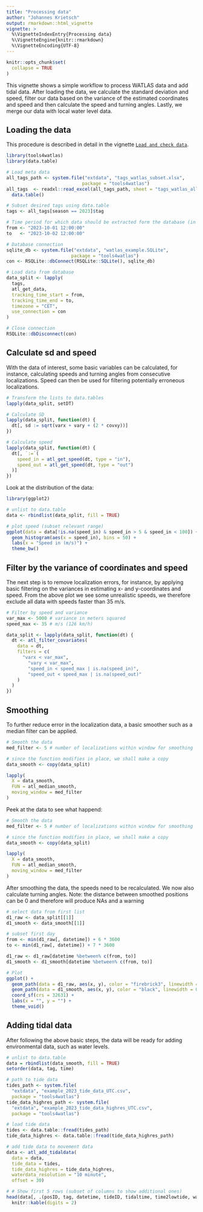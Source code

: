 ```yaml
---
title: "Processing data"
author: "Johannes Krietsch"
output: rmarkdown::html_vignette
vignette: >
  %\VignetteIndexEntry{Processing data}
  %\VignetteEngine{knitr::rmarkdown}
  %\VignetteEncoding{UTF-8}
---
```


```r
knitr::opts_chunk$set(
  collapse = TRUE
)
```

This vignette shows a simple workflow to process WATLAS data and add tidal data. After loading the data, we calculate the standard deviation and speed, filter our data based on the variance of the estimated coordinates and speed and then calculate the speed and turning angles. Lastly, we merge our data with local water level data.   

## Loading the data

This procedure is described in detail in the vignette [`Load and check data`](https://krietsch.github.io/tools4watlas/articles/load_and_check_data.html). 

```r
library(tools4watlas)
library(data.table)

# Load meta data
all_tags_path <- system.file("extdata", "tags_watlas_subset.xlsx", 
                            package = "tools4watlas")
all_tags  <- readxl::read_excel(all_tags_path, sheet = "tags_watlas_all") |>
  data.table()

# Subset desired tags using data.table 
tags <- all_tags[season == 2023]$tag

# Time period for which data should be extracted form the database (in CET)
from <- "2023-10-01 12:00:00"
to   <- "2023-10-02 12:00:00"

# Database connection
sqlite_db <- system.file("extdata", "watlas_example.SQLite",
                        package = "tools4watlas")
con <- RSQLite::dbConnect(RSQLite::SQLite(), sqlite_db)

# Load data from database
data_split <- lapply(
  tags, 
  atl_get_data, 
  tracking_time_start = from, 
  tracking_time_end = to, 
  timezone = "CET",
  use_connection = con
) 

# Close connection
RSQLite::dbDisconnect(con)
```

## Calculate sd and speed

With the data of interest, some basic variables can be calculated, for instance, calculating speeds and turning angles from consecutive localizations. Speed can then be used for filtering potentially erroneous localizations.

```r
# Transform the lists to data.tables
lapply(data_split, setDT) 

# Calculate SD
lapply(data_split, function(dt) {
  dt[, sd := sqrt(varx + vary + (2 * covxy))]
}) 

# Calculate speed
lapply(data_split, function(dt) {
  dt[, `:=`(
    speed_in = atl_get_speed(dt, type = "in"),
    speed_out = atl_get_speed(dt, type = "out")
  )]
}) 
```
Look at the distribution of the data:

```r
library(ggplot2)

# unlist to data.table
data <- rbindlist(data_split, fill = TRUE)

# plot speed (subset relevant range)
ggplot(data = data[!is.na(speed_in) & speed_in > 5 & speed_in < 100]) +
  geom_histogram(aes(x = speed_in), bins = 50) +
  labs(x = "Speed in (m/s)") +
  theme_bw()

```

## Filter by the variance of coordinates and speed

The next step is to remove localization errors, for instance, by applying basic filtering on the variances in estimating x- and y-coordinates and speed. From the above plot we see some unrealistic speeds, we therefore exclude all data with speeds faster than 35 m/s.   

```r
# Filter by speed and variance
var_max	<- 5000	# variance in meters squared
speed_max <- 35 # m/s (126 km/h)

data_split <- lapply(data_split, function(dt) {
  dt <- atl_filter_covariates(
    data = dt,
    filters = c(
	  "varx < var_max",
		"vary < var_max",
		"speed_in < speed_max | is.na(speed_in)",
		"speed_out < speed_max | is.na(speed_out)"
    )
  )
})
```

## Smoothing  

To further reduce error in the localization data, a basic smoother such as a median filter can be applied.  

```r
# Smooth the data
med_filter <- 5	# number of localizations within window for smoothing

# since the function modifies in place, we shall make a copy
data_smooth <- copy(data_split)

lapply(
  X = data_smooth,
  FUN = atl_median_smooth,
  moving_window = med_filter
)
```
Peek at the data to see what happend:

```r
# Smooth the data
med_filter <- 5	# number of localizations within window for smoothing

# since the function modifies in place, we shall make a copy
data_smooth <- copy(data_split)

lapply(
  X = data_smooth,
  FUN = atl_median_smooth,
  moving_window = med_filter
)
```

After smoothing the data, the speeds need to be recalculated. We now also calculate turning angles. 
Note: the distance between smoothed positions can be 0 and therefore will produce NAs and a warning

```r
# select data from first list
d1_raw <- data_split[[1]]
d1_smooth <- data_smooth[[1]]

# subset first day
from <- min(d1_raw[, datetime]) + 6 * 3600
to <- min(d1_raw[, datetime]) + 7 * 3600

d1_raw <- d1_raw[datetime %between% c(from, to)]   
d1_smooth <- d1_smooth[datetime %between% c(from, to)]

# Plot 
ggplot() +
  geom_path(data = d1_raw, aes(x, y), color = "firebrick3", linewidth = 0.8) +
  geom_path(data = d1_smooth, aes(x, y), color = "black", linewidth = 0.8) +
  coord_sf(crs = 32631) + 
  labs(x = "", y = "") +
  theme_void()

```

## Adding tidal data 

After following the above basic steps, the data will be ready for adding environmental data, such as water levels.

```r
# unlist to data.table
data = rbindlist(data_smooth, fill = TRUE)
setorder(data, tag, time)

# path to tide data
tides_path <- system.file(
  "extdata", "example_2023_tide_data_UTC.csv",
  package = "tools4watlas")
tide_data_highres_path <- system.file(
  "extdata", "example_2023_tide_data_highres_UTC.csv", 
  package = "tools4watlas")

# load tide data
tides <- data.table::fread(tides_path)
tide_data_highres <- data.table::fread(tide_data_highres_path)

# add tide data to movement data
data <- atl_add_tidaldata(
  data = data,
  tide_data = tides, 
  tide_data_highres = tide_data_highres, 
  waterdata_resolution = "10 minute",
  offset = 30)

# # Show first 5 rows (subset of columns to show additional ones)
head(data[, .(posID, tag, datetime, tideID, tidaltime, time2lowtide, waterlevel)]) |>
  knitr::kable(digits = 2)
```

